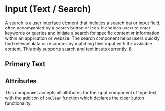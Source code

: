 

<Meta of={SelectStories} />

# Input (Text / Search)

A search is a user interface element that includes a search bar or input field, often accompanied by a search button or icon. It enables users to enter keywords or queries and initiate a search for specific content or information within an application or website. The search component helps users quickly find relevant data or resources by matching their input with the available content. This only supports search and text inputs currently. ß

## Primary Text

<Canvas of={SelectStories.Default} />

## Attributes

This component accepts all attributes for the input component of type text, with the addition of `onClear` function which declares the clear button functionality.
